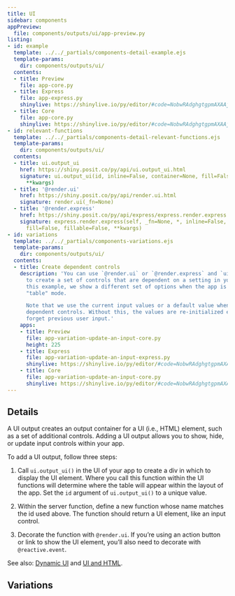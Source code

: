 ```yaml
---
title: UI
sidebar: components
appPreview:
  file: components/outputs/ui/app-preview.py
listing:
- id: example
  template: ../../_partials/components-detail-example.ejs
  template-params:
    dir: components/outputs/ui/
  contents:
  - title: Preview
    file: app-core.py
  - title: Express
    file: app-express.py
    shinylive: https://shinylive.io/py/editor/#code=NobwRAdghgtgpmAXAAjFADugdOgnmAGlQGMB7CAFzkqVQDMAnUmZAZwAsBLCXLOAD3QM4rVsk4x0pBhXER0AVwpFhEACZwGRBZwA6EfTqzdFFAPqsA7pwrF2ACl1gOpSxYA2nDQydEnAZXZXNk9vX2QAFQYFOABKfQSIAAFVbz5BYVFkZABiZAAefP0NOmQdDy9Ne1iUXIKiiGzszlKTJSwXN1ZQqpr9JoHkADcodxjkAF45Uw6ehmrxUqduyp8wOWmlZDh3VjhkAFZ+weyjNvMV70dnOfCnAGEg0j3kKGQIBRgAI01wmG4JgBGIgwKD8IEABiIIzGcAmMJi8QghFQFFw6AQKDAVH4FDAAF8ALpAA
  - title: Core
    file: app-core.py
    shinylive: https://shinylive.io/py/editor/#code=NobwRAdghgtgpmAXAAjFADugdOgnmAGlQGMB7CAFzkqVQDMAnUmZAZwAsBLCXZTmdKQYVkAQUxEGcKMQqcAbnEnUAJnAZEArpwA6EPRnQB9bcgC8ybTigBzOEboAbbSoAUe5J8ucs3dJoojVgB3TgpidncwDlJgoMdONQYdQmQUgGV2WLYEpJSiABUGTTgASgIPLytSAP9A7SjteMT1FPLPAGJkAB5uvVK9QYg1OjZ1RQZXPwCiGoo6olY4VlZOclLESs8AASlh9SxTZC7ereRd6VkFOCw4RUopiDqsGLjWXPVSzp6+iC9kEbeZpJVwbb6nP7-LycUbTCgvLJvD6TDZnKFeeRQZxwcx8J4BF7I0F8UYpd4tZJgPF4urIOCOJbIACsaPRyCkFE0DD+VjhwPU7khbLZZOR+TSYAAwllSIyoMgIJoYAAjVqpGDcMwARiIMCgAA9tQAGIiY7FmM0lVnogb6O2GXHidCuQwmTiLcafPSpMAUXDoBAoX1wfUUMAAXwAukA
- id: relevant-functions
  template: ../../_partials/components-detail-relevant-functions.ejs
  template-params:
    dir: components/outputs/ui/
  contents:
  - title: ui.output_ui
    href: https://shiny.posit.co/py/api/ui.output_ui.html
    signature: ui.output_ui(id, inline=False, container=None, fill=False, fillable=False,
      **kwargs)
  - title: '@render.ui'
    href: https://shiny.posit.co/py/api/render.ui.html
    signature: render.ui(_fn=None)
  - title: '@render.express'
    href: https://shiny.posit.co/py/api/express/express.render.express.html
    signature: express.render.express(self, _fn=None, *, inline=False, container=None,
      fill=False, fillable=False, **kwargs)
- id: variations
  template: ../../_partials/components-variations.ejs
  template-params:
    dir: components/outputs/ui/
  contents:
  - title: Create dependent controls
    description: 'You can use `@render.ui` or `@render.express` and `ui.output_ui()`
      to create a set of controls that are dependent on a setting in your app. In
      this example, we show a different set of options when the app is in "plot" or
      "table" mode.

      Note that we use the current input values or a default value when creating the
      dependent controls. Without this, the values are re-initialized every time and
      forget previous user input.'
    apps:
    - title: Preview
      file: app-variation-update-an-input-core.py
      height: 225
    - title: Express
      file: app-variation-update-an-input-express.py
      shinylive: https://shinylive.io/py/editor/#code=NobwRAdghgtgpmAXAAjFADugdOgnmAGlQGMB7CAFzkqVQDMAnUmZAZwAsBLCXLOAD3QM4rVsk4x0pBhXER0AVwpFhEACZwGRBZwA6EfQHdOFdsh1YANlFyklAfTKWFMCKwAUASkT7kf85xY3IoU9gxQapyk9gBGShTkHrpgMKQayUTJACKcrOjWuMip6YTIwMkAKlAxlnAZyMkACpakFMkAukSscLXEVGoAvJXVtcme+r7+AAKqGgx8gsKik34adEVpcI7kFEyWHt4r-n6c68FKWMVwXsgDAw1gVTV1SEfHx0yGYvfnFFifB3E62SAOScjkIWQPW6yAAjAAGN7vPxOb4Qi6om6nB6osHcdGyaFwZAAFiRyIsv3srEsnDm7hBpC+9WSACUmawfKUAG5QZxwAYAogwbgDWHCqD8MXw8YQZEUwJUml0zQMsC40rJADCpGcrk59V5-IGqOFovFRUl0tl8qh+zgPjltv87DgnAA5uxZD95BdXR6vVjgWB-Z62mBwb87TCAKzwxFO53IYxqUy3AlYFOmIMPLPsPFyqNE5BxhNJvyU32hZX05Khr0ssAACTdYa5RCNCgF9eURXN8YlUoR8Zt5crIWptNrYDzjYA6nTTO3kJ2BXmzRBpfDB1uZfpSmAKLh0AgUIeBBQwABfdpAA
    - title: Core
      file: app-variation-update-an-input-core.py
      shinylive: https://shinylive.io/py/editor/#code=NobwRAdghgtgpmAXAAjFADugdOgnmAGlQGMB7CAFzkqVQDMAnUmZAZwAsBLCXZTmdKQYVkAQUxEG1ACZwGRAK6cAOhFUZ0AfSXIAvMiU4oAczia6AGyXSAFKuQODnLBai5SCiprJWYEVnYQjsFOWNzonpoMUNKcpJoARp4U5AH2IRnKYDCksllEWQAinKzorrw5eYTIwFkAKlAJFnD5yFkAChakFFkAukSscM3EVNK69Y3NWekZAJQEMyGGHhQRXkp22blmZJRMFqxZ84uzqqdqF7J0bHIAbnI24Z5EK2sDcKyscRCziIsAAlIILIGFglIsrshKjtyBR9gFfotgpxrk8KFhoTZZnp9BMmi0kEiMsgmAB3Vh6PgQNZYMkIvjXLJ0rJUqlrZBDQbIACMAAYiRkfBT9GisEKsQy2mAhSzuGzPByDnBkAAWAUhKQUBQMIKGBrGAAyJQogWJZtCaM0rAsnBBm2Z1SyACVSOS-tVblArHBdHSiDBuLpuf6oAAPIO845Bc0ZQyW622h5ZGWOsAAYVIvn87qInu9uiF-sDwahYYjUZjDnOZs5cD+0Zj7DgnGM7BEIupniwTZbbYlKKlPdbPTArLRiq5AFZefyG+bSbaKOxKaKF9Il-3GWA10vZUFx7XkNPZ5WSXAtTrQvqjawTeqzXHO14E3askO260sgAJZvDnPIPMFB9d8KCLCAI15ENwz5GcK1PRxHzWK0bVfbdF3YT8wAAdXQ-9AJ9Hd2DAiCoIgyMFjnM1zlUdRMEpcR0BsDRtE4d4GHuBhzmqMAKFwdAEBQHi4FDCgwAAX16IA
---
```


:::{#example}
:::

:::{#relevant-functions}
:::

## Details

A UI output creates an output container for a UI (i.e., HTML) element, such as a set of additional controls. Adding a UI output allows you to show, hide, or update input controls within your app.

To add a UI output, follow three steps:

  1. Call `ui.output_ui()` in the UI of your app to create a div in which to display the UI element. Where you call this function within the UI functions will determine where the table will appear within the layout of the app. Set the `id` argument of `ui.output_ui()` to a unique value.

  2. Within the server function, define a new function whose name matches the id used above. The function should return a UI element, like an input control.

  3. Decorate the function with `@render.ui`. If you're using an action button or link to show the UI element, you'll also need to decorate with `@reactive.event`.

See also: [Dynamic UI](https://shiny.posit.co/py/docs/ui-dynamic.html) and [UI and HTML](https://shiny.posit.co/py/docs/ui-html.html).

## Variations

:::{#variations}
:::
